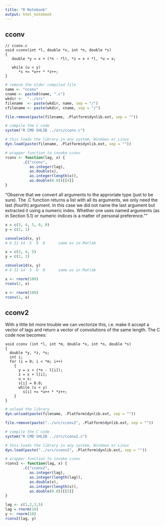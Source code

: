 ```yaml
---
title: "R Notebook"
output: html_notebook
---
```


## cconv

    // cconv.c
    void cconv(int *l, double *x, int *n, double *s)
    {
       double *y = x + (*n - *l), *z = x + *l, *u = x;
    
       while (u < y)
          *s += *u++ * *z++;
    }



```r
# remove the older compiled file
name <- "cconv"
cname <- paste0(name, ".c")
wkdir <-  "../src"
filename  <- paste(wkdir, name, sep = "/")
cfilename <- paste(wkdir, cname, sep = "/")


```

```r
file.remove(paste(filename, .Platform$dynlib.ext, sep = ""))
```


```r
# compile the C code
system("R CMD SHLIB ../src/cconv.c")
```


```r
# this loads the library in any system, Windows or Linux
dyn.load(paste(filename, .Platform$dynlib.ext, sep = ""))
```



```r
# wrapper function to invoke cconv 
rconv <- function(lag, x) {
        .C("cconv", 
           as.integer(lag),
           as.double(x),
           as.integer(length(x)),
           as.double(0.0))[[4]]
}
```

"Observe that we convert all arguments to the approriate type (just to be sure). The .C function returns a list with all its arguments, we only need the last (fourth) argument. In this case we did not name the last argument but extracted it using a numeric index. Whether one uses named arguments (as in Section 5.1) or numeric indices is a matter of personal preference.""


```r
x = c(3, 4, 5, 0, 0)
y = c(2, 1)

convolve1d(x, y)
# 6 11 14  5  0  0      same as in Matlab
```


```r
x = c(3, 4, 5)
y = c(2, 1)

convolve1d(x, y)
# 6 11 14  5  0  0      same as in Matlab
```

```r
x <- rnorm(100)
rconv(2, x)
```

```r
x <- rnorm(100)
rconv(1, x)
```

## cconv2

With a little bit more trouble we can vectorize this, 
i.e. make it accept a vector of lags and return a vector of 
convolutions of the same length. The C code now becomes:

    void cconv (int *l, int *m, double *x, int *n, double *s)
    {
      double *y, *z, *u;
      int i;
      for (i = 0; i < *m; i++)
        {
          y = x + (*n - l[i]);
          z = x + l[i];
          u = x;
          s[i] = 0.0;
          while (u < y)
            s[i] += *u++ * *z++;
        }
    }




```r
# unload the library
dyn.unload(paste(filename, .Platform$dynlib.ext, sep = ""))
```


```r
file.remove(paste("../src/cconv2", .Platform$dynlib.ext, sep = ""))

# compile the C code
system("R CMD SHLIB ../src/cconv2.c")
```


```r

# this loads the library in any system, Windows or Linux
dyn.load(paste("../src/cconv2", .Platform$dynlib.ext, sep = ""))

# wrapper function to invoke cconv 
rconv2 <- function(lag, x) {
        .C("cconv2", 
           as.integer(lag),
           as.integer(length(lag)),
           as.double(x),
           as.integer(length(x)),
           as.double(0.0))[[5]]
}

lag <- c(1,2,3,5)
lag = rnorm(10)
y <- rnorm(10)
rconv2(lag, y)

```


